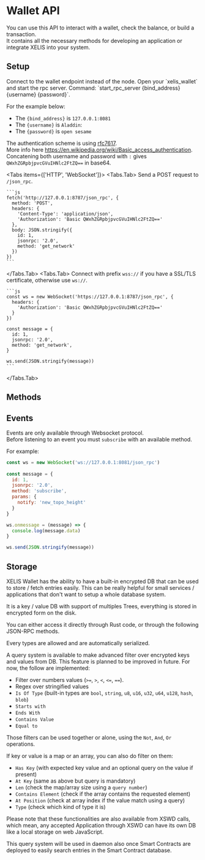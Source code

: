 



# Wallet API

You can use this API to interact with a wallet, check the balance, or build a transaction.  
It contains all the necessary methods for developing an application or integrate XELIS into your system.  

## Setup

<Callout type="warning">
  Connect to the wallet endpoint instead of the node.
</Callout>

<Callout type="info">
  Open your `xelis_wallet` and start the rpc server.    
  Command: `start_rpc_server {bind_address} {username} {password}`.
</Callout>

For the example below:

  - The `{bind_address}` is `127.0.0.1:8081`
  - The `{username}` is `Aladdin`:
  - The `{password}` is `open sesame`

The authentication scheme is using [rfc7617](https://datatracker.ietf.org/doc/html/rfc7617).  
More info here https://en.wikipedia.org/wiki/Basic_access_authentication.  
Concatening both username and password with `:` gives `QWxhZGRpbjpvcGVuIHNlc2FtZQ==` in base64.  

<Tabs items={['HTTP', 'WebSocket']}>
  <Tabs.Tab>
    Send a POST request to `/json_rpc`.

    ```js
    fetch('http://127.0.0.1:8787/json_rpc', {
      method: 'POST',
      headers: {
        'Content-Type': 'application/json',
        'Authorization': 'Basic QWxhZGRpbjpvcGVuIHNlc2FtZQ=='
      },
      body: JSON.stringify({
        id: 1,
        jsonrpc: '2.0',
        method: 'get_network'
      })
    })
    ```
  </Tabs.Tab>
  <Tabs.Tab>
    Connect with prefix `wss://` if you have a SSL/TLS certificate, otherwise use `ws://`.

    ```js
    const ws = new WebSocket('https://127.0.0.1:8787/json_rpc', {
      headers: {
        'Authorization': 'Basic QWxhZGRpbjpvcGVuIHNlc2FtZQ=='
      }
    })

    const message = {
      id: 1,
      jsonrpc: '2.0',
      method: 'get_network',
    }

    ws.send(JSON.stringify(message))
    ```
  </Tabs.Tab>
</Tabs>

## Methods

<GetVersion />
<GetNetwork />
<GetNonce />
<GetTopoheight />
<GetAddress />
<SplitAddress />
<Rescan />
<GetBalance />
<HasBalance />
<GetTrackedAssets />
<GetAssetPrecision />
<GetTransaction />
<BuildTransaction />
<ListTransaction />
<IsOnline />
<SetOnlineMode />
<SetOfflineMode />
<EstimateFee />
<EstimateExtraDataSize />
<SignData />

## Events

Events are only available through Websocket protocol.   
Before listening to an event you must `subscribe` with an available method. 

For example: 

```js
const ws = new WebSocket('ws://127.0.0.1:8081/json_rpc')
 
const message = {
  id: 1,
  jsonrpc: '2.0',
  method: 'subscribe',
  params: {
    notify: 'new_topo_height'
  }
}

ws.onmessage = (message) => {
  console.log(message.data)
}

ws.send(JSON.stringify(message))
```

<BalanceChanged />
<NewAsset />
<NewTopoHeight />
<NewTransaction />
<Offline />
<Online />
<RescanEvent />

## Storage

XELIS Wallet has the ability to have a built-in encrypted DB that can be used to store / fetch entries easily.
This can be really helpful for small services / applications that don't want to setup a whole database system.

It is a key / value DB with support of multiples Trees, everything is stored in encrypted form on the disk.

You can either access it directly through Rust code, or through the following JSON-RPC methods.

Every types are allowed and are automatically serialized.

A query system is available to make advanced filter over encrypted keys and values from DB.
This feature is planned to be improved in future. For now, the follow are implemented:
- Filter over numbers values (`>=`, `>`, `<`, `<=`, `==`).
- Regex over stringified values
- `Is Of Type` (built-in types are `bool`, `string`, `u8`, `u16`, `u32`, `u64`, `u128`, `hash`, `blob`)
- `Starts with`
- `Ends With`
- `Contains Value`
- `Equal to`

Those filters can be used together or alone, using the `Not`, `And`, `Or` operations.

If key or value is a map or an array, you can also do filter on them:
- `Has Key` (with expected key value and an optional query on the value if present)
- `At Key` (same as above but query is mandatory)
- `Len` (check the map/array size using a `query number`)
- `Contains Element` (check if the array contains the requested element)
- `At Position` (check at array index if the value match using a query)
- `Type` (check which kind of type it is)

Please note that these functionalities are also available from XSWD calls, which mean, any accepted Application through XSWD can have its own DB like a local storage on web JavaScript.

This query system will be used in daemon also once Smart Contracts are deployed to easily search entries in the Smart Contract database.

<Store />
<Delete />
<HasKey />
<GetValueFromKey />
<QueryDB />